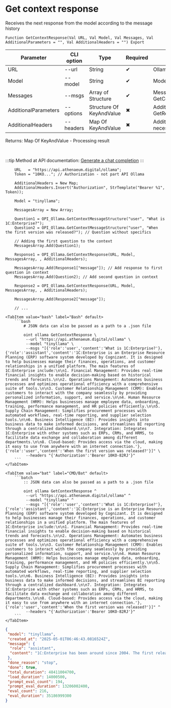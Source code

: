﻿---
sidebar_position: 3
---


# Get context response
 Receives the next response from the model according to the message history



`Function GetContextResponse(Val URL, Val Model, Val Messages, Val AdditionalParameters = "", Val AdditionalHeaders = "") Export`

  | Parameter | CLI option | Type | Required | Description |
  |-|-|-|-|-|
  | URL | --url | String | &#x2714; | Ollama server URL |
  | Model | --model | String | &#x2714; | Models name |
  | Messages | --msgs | Array of Structure | &#x2714; | Messages log. See GetContextMessageStructure |
  | AdditionalParameters | --options | Structure Of KeyAndValue | &#x2716; | Additional parameters. See GetRequestParametersStructure |
  | AdditionalHeaders | --headers | Map Of KeyAndValue | &#x2716; | Additional request headers, if necessary |

  
  Returns:  Map Of KeyAndValue - Processing result

<br/>

:::tip
Method at API documentation: [Generate a chat completion](https://github.com/ollama/ollama/blob/main/docs/api.md#generate-a-chat-completion)
:::
<br/>



```bsl title="1C:Enterprise/OneScript code example"
    URL   = "https://api.athenaeum.digital/ollama";
    Token = "10KO..."; // Authorization - not part API Ollama

    AdditionalHeaders = New Map;
    AdditionalHeaders.Insert("Authorization", StrTemplate("Bearer %1", Token));

    Model = "tinyllama";

    MessagesArray = New Array;

    Question1 = OPI_Ollama.GetContextMessageStructure("user", "What is 1C:Enterprise?");
    Question2 = OPI_Ollama.GetContextMessageStructure("user", "When the first version was released?"); // Question without specifics

    // Adding the first question to the context
    MessagesArray.Add(Question1);

    Response1 = OPI_Ollama.GetContextResponse(URL, Model, MessagesArray, , AdditionalHeaders);

    MessagesArray.Add(Response1["message"]); // Add response to first question in context
    MessagesArray.Add(Question2); // Add second question in context

    Response2 = OPI_Ollama.GetContextResponse(URL, Model, MessagesArray, , AdditionalHeaders);

    MessagesArray.Add(Response2["message"]);

    // ...
```
 

 <Tabs>
  
    <TabItem value="bash" label="Bash" default>
        ```bash
            # JSON data can also be passed as a path to a .json file
            
            oint ollama GetContextResponse \
             --url "https://api.athenaeum.digital/ollama" \
             --model "tinyllama" \
             --msgs "[{'role':'user','content':'What is 1C:Enterprise?'},{'role':'assistant','content':'1C:Enterprise is an Enterprise Resource Planning (ERP) software system developed by Cognizant. It is designed to help businesses manage their finances, operations, and customer relationships in a unified platform. The main features of 1C:Enterprise include:\n\n1. Financial Management: Provides real-time financial insights to enable decision-making based on historical trends and forecasts.\n\n2. Operations Management: Automates business processes and optimizes operational efficiency with a comprehensive suite of tools.\n\n3. Customer Relationship Management (CRM): Enables customers to interact with the company seamlessly by providing personalized information, support, and service.\n\n4. Human Resource Management (HRM): Helps businesses manage employee data, onboarding, training, performance management, and HR policies efficiently.\n\n5. Supply Chain Management: Simplifies procurement processes with automated workflows, real-time reporting, and supplier selection tools.\n\n6. Business Intelligence (BI): Provides insights into business data to make informed decisions, and streamlines BI reporting through a centralized dashboard.\n\n7. Integration: Integrates 1C:Enterprise with other systems such as ERPs, CRMs, and HRMS, to facilitate data exchange and collaboration among different departments.\n\n8. Cloud-based: Provides access via the cloud, making it easy to use from anywhere with an internet connection.'},{'role':'user','content':'When the first version was released?'}]" \
             --headers "{'Authorization':'Bearer 10KO-82RJ'}"
        ```
    </TabItem>
  
    <TabItem value="bat" label="CMD/Bat" default>
        ```batch
            :: JSON data can also be passed as a path to a .json file
            
            oint ollama GetContextResponse ^
             --url "https://api.athenaeum.digital/ollama" ^
             --model "tinyllama" ^
             --msgs "[{'role':'user','content':'What is 1C:Enterprise?'},{'role':'assistant','content':'1C:Enterprise is an Enterprise Resource Planning (ERP) software system developed by Cognizant. It is designed to help businesses manage their finances, operations, and customer relationships in a unified platform. The main features of 1C:Enterprise include:\n\n1. Financial Management: Provides real-time financial insights to enable decision-making based on historical trends and forecasts.\n\n2. Operations Management: Automates business processes and optimizes operational efficiency with a comprehensive suite of tools.\n\n3. Customer Relationship Management (CRM): Enables customers to interact with the company seamlessly by providing personalized information, support, and service.\n\n4. Human Resource Management (HRM): Helps businesses manage employee data, onboarding, training, performance management, and HR policies efficiently.\n\n5. Supply Chain Management: Simplifies procurement processes with automated workflows, real-time reporting, and supplier selection tools.\n\n6. Business Intelligence (BI): Provides insights into business data to make informed decisions, and streamlines BI reporting through a centralized dashboard.\n\n7. Integration: Integrates 1C:Enterprise with other systems such as ERPs, CRMs, and HRMS, to facilitate data exchange and collaboration among different departments.\n\n8. Cloud-based: Provides access via the cloud, making it easy to use from anywhere with an internet connection.'},{'role':'user','content':'When the first version was released?'}]" ^
             --headers "{'Authorization':'Bearer 10KO-82RJ'}"
        ```
    </TabItem>
</Tabs>


```json title="Result"
{
 "model": "tinyllama",
 "created_at": "2025-05-01T06:46:43.0816524Z",
 "message": {
  "role": "assistant",
  "content": "1C:Enterprise has been around since 2004. The first release, which is called Version 3, was released in 2005, and it brought some significant changes to the system that have remained constant through the years. The latest version, 6, was released in 2019 and is still in active development. Some of the most notable features in recent versions include:\n\n- Improved interface for users, with a more modern design and streamlined navigation\n- Enhanced reporting functionality to provide more detailed insights into business performance and key areas for improvement\n- Integration with popular accounting software such as Xero and Sage\n- Support for multilingual environments, with options for French, German, Spanish, Italian, Japanese, and Korean.\n\nOverall, 1C:Enterprise has remained a reliable and stable ERP solution for businesses for many years, and new updates and features are released regularly to keep the system up to date and relevant in today's market."
 },
 "done_reason": "stop",
 "done": true,
 "total_duration": 48411004700,
 "load_duration": 14000500,
 "prompt_eval_count": 194,
 "prompt_eval_duration": 13206002400,
 "eval_count": 216,
 "eval_duration": 35186999300
}
```
